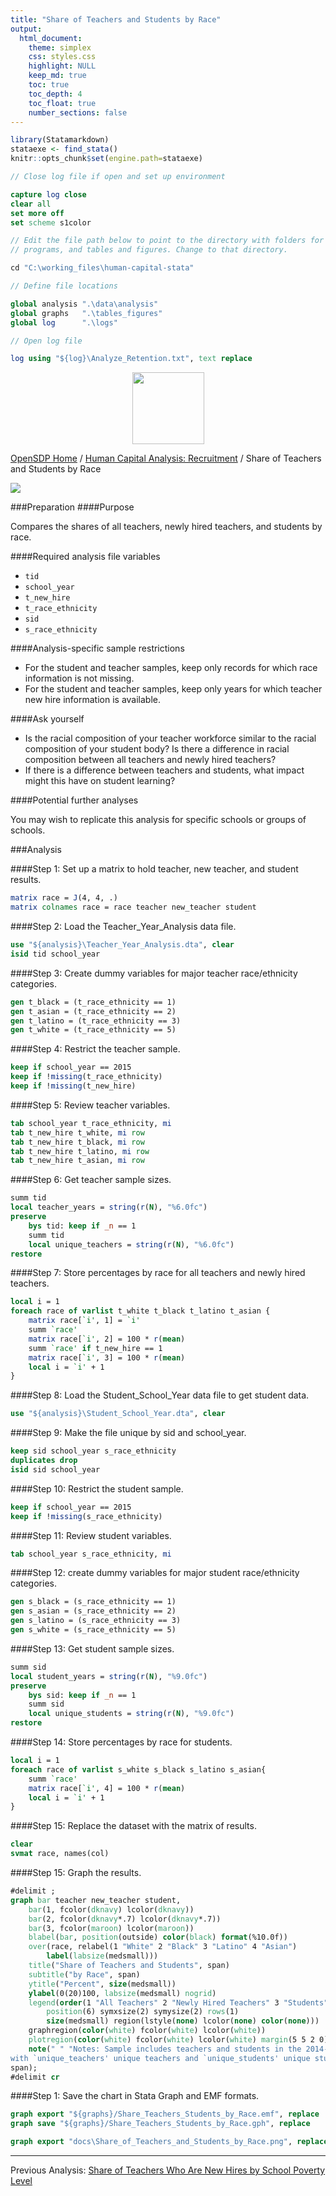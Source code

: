 ```yaml
---
title: "Share of Teachers and Students by Race"
output: 
  html_document:
    theme: simplex
    css: styles.css
    highlight: NULL
    keep_md: true
    toc: true
    toc_depth: 4
    toc_float: true
    number_sections: false
---
```



```r
library(Statamarkdown)
stataexe <- find_stata()
knitr::opts_chunk$set(engine.path=stataexe)
```

```stata
// Close log file if open and set up environment

capture log close
clear all
set more off
set scheme s1color

// Edit the file path below to point to the directory with folders for data, logs,
// programs, and tables and figures. Change to that directory.

cd "C:\working_files\human-capital-stata"

// Define file locations

global analysis ".\data\analysis"
global graphs 	".\tables_figures"
global log 		".\logs"

// Open log file

log using "${log}\Analyze_Retention.txt", text replace

```

<div class="navbar navbar-default navbar-fixed-top" id="logo">
<div class="container">
<img src="OpenSDP-Banner_crimson.jpg" style="display: block; margin: 0 auto; height: 115px;">
</div>
</div>

[OpenSDP Home](http://opensdp.github.io) / [Human Capital Analysis: Recruitment](Human_Capital_Analysis_Recruitment.html) / Share of Teachers and Students by Race

![](Share_of_Teachers_and_Students_by_Race.png)

###Preparation
####Purpose

Compares the shares of all teachers, newly hired teachers, and students by race.

####Required analysis file variables

 - `tid`
 - `school_year`
 - `t_new_hire`
 - `t_race_ethnicity`
 - `sid`
 - `s_race_ethnicity`


####Analysis-specific sample restrictions

 - For the student and teacher samples, keep only records for which race information is not missing.
 - For the student and teacher samples, keep only years for which teacher new hire information is available.


####Ask yourself

 - Is the racial composition of your teacher workforce similar to the racial composition of your student body? Is there a difference in racial composition between all teachers and newly hired teachers?
 - If there is a difference between teachers and students, what impact might this have on student learning?


####Potential further analyses

You may wish to replicate this analysis for specific schools or groups of schools.


###Analysis


####Step 1: Set up a matrix to hold teacher, new teacher, and student results.

```stata
matrix race = J(4, 4, .)
matrix colnames race = race teacher new_teacher student
```


####Step 2: Load the Teacher_Year_Analysis data file.

```stata
use "${analysis}\Teacher_Year_Analysis.dta", clear
isid tid school_year
```


####Step 3: Create dummy variables for major teacher race/ethnicity categories.

```stata
gen t_black = (t_race_ethnicity == 1)
gen t_asian = (t_race_ethnicity == 2)
gen t_latino = (t_race_ethnicity == 3)
gen t_white = (t_race_ethnicity == 5)
```

####Step 4: Restrict the teacher sample.

```stata
keep if school_year == 2015
keep if !missing(t_race_ethnicity)
keep if !missing(t_new_hire)
```


####Step 5: Review teacher variables.

```stata
tab school_year t_race_ethnicity, mi
tab t_new_hire t_white, mi row
tab t_new_hire t_black, mi row
tab t_new_hire t_latino, mi row
tab t_new_hire t_asian, mi row
```


####Step 6: Get teacher sample sizes.

```stata
summ tid
local teacher_years = string(r(N), "%6.0fc")
preserve 
	bys tid: keep if _n == 1
	summ tid
	local unique_teachers = string(r(N), "%6.0fc")
restore
```


####Step 7: Store percentages by race for all teachers and newly hired teachers.

```stata
local i = 1
foreach race of varlist t_white t_black t_latino t_asian {
	matrix race[`i', 1] = `i'
	summ `race'
	matrix race[`i', 2] = 100 * r(mean)
	summ `race' if t_new_hire == 1
	matrix race[`i', 3] = 100 * r(mean)
	local i = `i' + 1
}
```


####Step 8: Load the Student_School_Year data file to get student data.

```stata
use "${analysis}\Student_School_Year.dta", clear
```


####Step 9: Make the file unique by sid and school_year.

```stata
keep sid school_year s_race_ethnicity
duplicates drop
isid sid school_year
```


####Step 10: Restrict the student sample.

```stata
keep if school_year == 2015
keep if !missing(s_race_ethnicity)
```


####Step 11: Review student variables.

```stata
tab school_year s_race_ethnicity, mi
```


####Step 12: create dummy variables for major student race/ethnicity categories.

```stata
gen s_black = (s_race_ethnicity == 1)
gen s_asian = (s_race_ethnicity == 2)
gen s_latino = (s_race_ethnicity == 3)
gen s_white = (s_race_ethnicity == 5)
```


####Step 13: Get student sample sizes.

```stata
summ sid
local student_years = string(r(N), "%9.0fc")
preserve
	bys sid: keep if _n == 1
	summ sid
	local unique_students = string(r(N), "%9.0fc")
restore
```


####Step 14: Store percentages by race for students.

```stata
local i = 1
foreach race of varlist s_white s_black s_latino s_asian{
	summ `race'
	matrix race[`i', 4] = 100 * r(mean)
	local i = `i' + 1
}
```


####Step 15: Replace the dataset with the matrix of results.

```stata
clear 
svmat race, names(col)
```


####Step 15: Graph the results.

```stata
#delimit ;
graph bar teacher new_teacher student, 
	bar(1, fcolor(dknavy) lcolor(dknavy)) 
	bar(2, fcolor(dknavy*.7) lcolor(dknavy*.7)) 
	bar(3, fcolor(maroon) lcolor(maroon))
	blabel(bar, position(outside) color(black) format(%10.0f))
	over(race, relabel(1 "White" 2 "Black" 3 "Latino" 4 "Asian") 
		label(labsize(medsmall)))
	title("Share of Teachers and Students", span)
	subtitle("by Race", span)
	ytitle("Percent", size(medsmall))
	ylabel(0(20)100, labsize(medsmall) nogrid)
	legend(order(1 "All Teachers" 2 "Newly Hired Teachers" 3 "Students")
		position(6) symxsize(2) symysize(2) rows(1)
		size(medsmall) region(lstyle(none) lcolor(none) color(none)))
	graphregion(color(white) fcolor(white) lcolor(white))
	plotregion(color(white) fcolor(white) lcolor(white) margin(5 5 2 0))
	note(" " "Notes: Sample includes teachers and students in the 2014-15 school year, 
with `unique_teachers' unique teachers and `unique_students' unique students.", size(vsmall) 
span);		
#delimit cr
```


####Step 1: Save the chart in Stata Graph and EMF formats.

```stata
graph export "${graphs}/Share_Teachers_Students_by_Race.emf", replace
graph save "${graphs}/Share_Teachers_Students_by_Race.gph", replace
```

```stata
graph export "docs\Share_of_Teachers_and_Students_by_Race.png", replace
```

---

Previous Analysis: [Share of Teachers Who Are New Hires by School Poverty Level](Share_of_Teachers_Who_Are_New_Hires_by_School_Poverty_Level.html)
